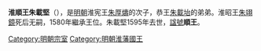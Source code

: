 '''淮順王朱載堅'''（{{bd||？|1595年||catIdx=Z}}），是[[明朝|明朝]]淮宪王[[朱厚燽|朱厚燽]]的次子，恭王[[朱載坮|朱載坮]]的弟弟。淮昭王[[朱翊鏡|朱翊鏡]]死后无嗣，1580年繼承王位。朱載堅1595年去世，[[諡號|諡號]]'''順王'''。


{{s-start}}
{{s-bef|before=兄恭王[[朱載坮|朱載坮]]}}
{{s-ttl|title=[[明朝藩王列表_(淮王系)|明淮國國王]]|years=1580年－1595年}}
{{s-aft|after=庶子[[朱翊鉅_(淮王)|朱翊鉅]]}}
{{end}} 

[[Category:明朝宗室|Category:明朝宗室]]
[[Category:明朝淮藩國王|Category:明朝淮藩國王]]